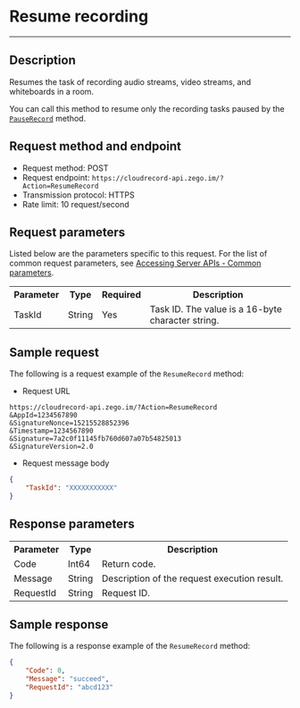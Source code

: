 # Resume recording
---


## Description

Resumes the task of recording audio streams, video streams, and whiteboards in a room.

<Warning title="Warning">

You can call this method to resume only the recording tasks paused by the [`PauseRecord`](./Pause%20Recording.mdx) method.

</Warning>

## Request method and endpoint

- Request method: POST
- Request endpoint: `https://cloudrecord-api.zego.im/?Action=ResumeRecord`
- Transmission protocol: HTTPS
- Rate limit: 10 request/second

## Request parameters

Listed below are the parameters specific to this request. For the list of common request parameters, see [Accessing Server APIs - Common parameters](./Accessing%20Server%20APIs.mdx#common-parameters).

<table>
  
  <tbody><tr>
    <th>Parameter</th>
    <th>Type</th>
    <th>Required</th>
    <th>Description</th>
  </tr>
  <tr>
    <td>TaskId</td>
    <td>String</td>
    <td>Yes</td>
    <td>Task ID. The value is a 16-byte character string.</td>
  </tr>
</tbody></table>

## Sample request

The following is a request example of the `ResumeRecord` method:
- Request URL  
```
https://cloudrecord-api.zego.im/?Action=ResumeRecord
&AppId=1234567890
&SignatureNonce=15215528852396
&Timestamp=1234567890
&Signature=7a2c0f11145fb760d607a07b54825013
&SignatureVersion=2.0
```
- Request message body  
```json
{
    "TaskId": "XXXXXXXXXXX"
}
```

## Response parameters

<table>
  
  <tbody><tr>
    <th>Parameter</th>
    <th>Type</th>
    <th>Description</th>
  </tr>
  <tr>
    <td>Code</td>
    <td>Int64</td>
    <td>Return code.</td>
  </tr>
  <tr>
    <td>Message</td>
    <td>String</td>
    <td>Description of the request execution result.</td>
  </tr>
  <tr>
    <td>RequestId</td>
    <td>String</td>
    <td>Request ID. </td>
  </tr>
</tbody></table>

## Sample response

The following is a response example of the `ResumeRecord` method:
```json
{
    "Code": 0,
    "Message": "succeed",
    "RequestId": "abcd123"
}
```
